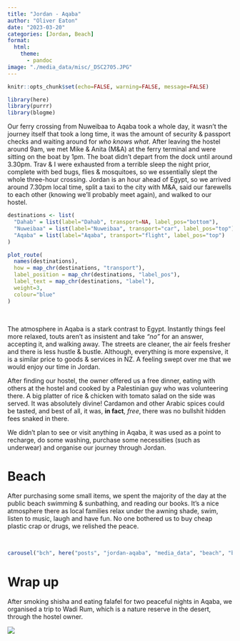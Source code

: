 ```yaml
---
title: "Jordan - Aqaba"
author: "Oliver Eaton"
date: "2023-03-20"
categories: [Jordan, Beach]
format: 
  html:
    theme: 
      - pandoc
image: "./media_data/misc/_DSC2705.JPG"
---
```


```r
knitr::opts_chunk$set(echo=FALSE, warning=FALSE, message=FALSE)
```

```r
library(here)
library(purrr)
library(blogme)
```

Our ferry crossing from Nuweibaa to Aqaba took a whole day, it wasn't the journey itself that took a long time, it was the amount of security & passport checks and waiting around for *who knows what*. After leaving the hostel around 9am, we met Mike & Anita (M&A) at the ferry terminal and were sitting on the boat by 1pm. The boat didn't depart from the dock until around 3.30pm. Trav & I were exhausted from a terrible sleep the night prior, complete with bed bugs, flies & mosquitoes, so we essentially slept the whole three-hour crossing. Jordan is an hour ahead of Egypt, so we arrived around 7.30pm local time, split a taxi to the city with M&A, said our farewells to each other (knowing we'll probably meet again), and walked to our hostel.

```r
destinations <- list(
  "Dahab" = list(label="Dahab", transport=NA, label_pos="bottom"),
  "Nuweibaa" = list(label="Nuweibaa", transport="car", label_pos="top"),
  "Aqaba" = list(label="Aqaba", transport="flight", label_pos="top")
)

plot_route(
  names(destinations), 
  how = map_chr(destinations, "transport"), 
  label_position = map_chr(destinations, "label_pos"),
  label_text = map_chr(destinations, "label"),
  weight=3,
  colour="blue"
)
```

<br>

The atmosphere in Aqaba is a stark contrast to Egypt. Instantly things feel more relaxed, touts aren't as insistent and take *"no"* for an answer, accepting it, and walking away. The streets are cleaner, the air feels fresher and there is less hustle & bustle. Although, everything is more expensive, it is a similar price to goods & services in NZ. A feeling swept over me that we would enjoy our time in Jordan.

After finding our hostel, the owner offered us a free dinner, eating with others at the hostel and cooked by a Palestinian guy who was volunteering there. A big platter of rice & chicken with tomato salad on the side was served. It was absolutely divine! Cardamon and other Arabic spices could be tasted, and best of all, it was, **in fact**, *free*, there was no bullshit hidden fees snaked in there.

We didn't plan to see or visit anything in Aqaba, it was used as a point to recharge, do some washing, purchase some necessities (such as underwear) and organise our journey through Jordan.

# Beach

After purchasing some small items, we spent the majority of the day at the public beach swimming & sunbathing, and reading our books. It's a nice atmosphere there as local families relax under the awning shade, swim, listen to music, laugh and have fun. No one bothered us to buy cheap plastic crap or drugs, we relished the peace.

<br>

```r
carousel("bch", here("posts", "jordan-aqaba", "media_data", "beach", "beach.yml"))
```

# Wrap up

After smoking shisha and eating falafel for two peaceful nights in Aqaba, we organised a trip to Wadi Rum, which is a nature reserve in the desert, through the hostel owner.

![](./media_data/misc/_DSC2705.JPG)
